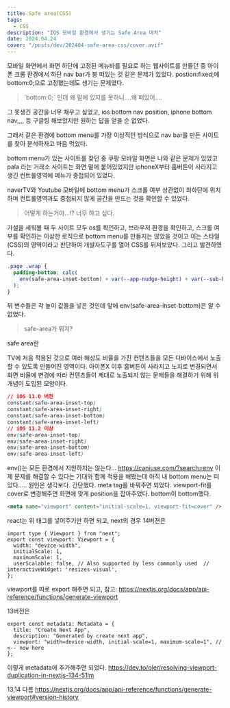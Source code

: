 ```yaml
---
title: Safe area(CSS)
tags:
  - CSS
description: "IOS 모바일 환경에서 생기는 Safe Area 대처"
date: 2024.04.24
cover: "/posts/dev/202404-safe-area-css/cover.avif"
---
```


모바일 화면에서 화면 하단에 고정된 메뉴바를 필요로 하는 웹사이트를 만들던 중 아이폰 크롬 환경에서 하단 nav bar가 붕 떠있는 것 같은 문제가 있었다.
postion:fixed;에 bottom:0;으로 고정했는데도 생기는 문제였다.

<Blockquote>`bottom:0;` 인데 왜 밑에 있지를 못하니....왜 떠있어....</Blockquote>

그 못생긴 공간을 너무 채우고 싶었고,
ios bottom nav position, iphone bottom nav,,,, 등 구글링 해보았지만 원하는 답을 얻을 순 없었다.

그래서 같은 환경에 bottom menu를 가장 이상적인 방식으로 nav bar를 만든 사이트를 찾아 분석하자고 마음 먹었다.

bottom menu가 있는 사이트를 찾던 중 쿠팡 모바일 화면은 나와 같은 문제가 있었고
pala 라는 거래소 사이트는 화면 밑에 붙어있었지만 iphoneX부터 홈버튼이 사라지고 생긴 컨트롤영역에 메뉴가 중첩되어 있었다.

naverTV와 Youtube 모바일에 bottom menu가 스크롤 여부 상관없이 최하단에 위치하며 컨트롤영역과도 중첩되지 않게 공간을 만드는 것을 확인할 수 있었다.

<Blockquote type="error">어떻게 하는거야...!? 너무 하고 싶다.</Blockquote>

가설을 세워볼 때 두 사이트 모두 os를 확인하고, 브라우저 환경을 확인하고, 스크롤 여부를 확인하는 이상한 로직으로 bottom menu를 만들지는 않았을 것이고 이는 스타일(CSS)의 영역이라고 판단하여 개발자도구를 열어 CSS를 뒤져보았다.
그리고 발견하였다.

```css
.page .wrap {
  padding-bottom: calc(
    env(safe-area-inset-bottom) + var(--app-nudge-height) + var(--sub-header-height)
  );
}
```

뒤 변수들은 각 높이 값들을 넣은 것인데 앞에 env(safe-area-inset-bottom)은 알 수 없었다.

<Blockquote>safe-area가 뭐지?</Blockquote>

<Heading type="h3">safe area란</Heading>

TV에 처음 적용된 것으로 여러 해상도 비율을 가진 컨텐츠들을 모든 디바이스에서 노출할 수 있도록 만들어진 영역이다.
아이폰X 이후 홈버튼이 사라지고 노치로 변경되면서 화면 비율에 변경에 따라 컨텐츠들이 제대로 노출되지 않는 문제들을 해결하기 위해 위 개념이 도입된 모양이다.

```css
// iOS 11.0 버전
constant(safe-area-inset-top)
constant(safe-area-inset-right)
constant(safe-area-inset-bottom)
constant(safe-area-inset-left)
// iOS 11.2 이상
env(safe-area-inset-top)
env(safe-area-inset-right)
env(safe-area-inset-bottom)
env(safe-area-inset-left)
```

env()는 모든 환경에서 지원하지는 않는다... https://caniuse.com/?search=env
이제 문제를 해결할 수 있다는 기대와 함께 적용을 해봤는데 아직 내 bottom menu는 떠있다.....
원인은 생각보다. 간단했다. meta tag를 바꿔주면 되었다.
viewport-fit를 cover로 변경해주면 화면에 맞게 position을 잡아주었다. bottom이 bottom했다.

```html
<meta name="viewport" content="initial-scale=1, viewport-fit=cover" />
```

react는 위 태그를 넣어주기만 하면 되고,
next의 경우 14버젼은

```tsx
import type { Viewport } from "next";
export const viewport: Viewport = {
  width: "device-width",
  initialScale: 1,
  maximumScale: 1,
  userScalable: false, // Also supported by less commonly used  // interactiveWidget: 'resizes-visual',
};
```

viewport를 따로 export 해주면 되고,
참고: https://nextjs.org/docs/app/api-reference/functions/generate-viewport

13버전은

```tsx
export const metadata: Metadata = {
  title: "Create Next App",
  description: "Generated by create next app",
  viewport: "width=device-width, initial-scale=1, maximum-scale=1", // <-- now here
};
```

이렇게 metadata에 추가해주면 되었다.
https://dev.to/oler/resolving-viewport-duplication-in-nextjs-134-51lm

13,14 다름 https://nextjs.org/docs/app/api-reference/functions/generate-viewport#version-history
